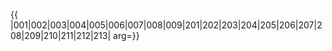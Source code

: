 {{ {{{1|PRC admin/showlist}}}
|001|002|003|004|005|006|007|008|009|201|202|203|204|205|206|207|208|209|210|211|212|213|
arg={{{arg|}}}}}